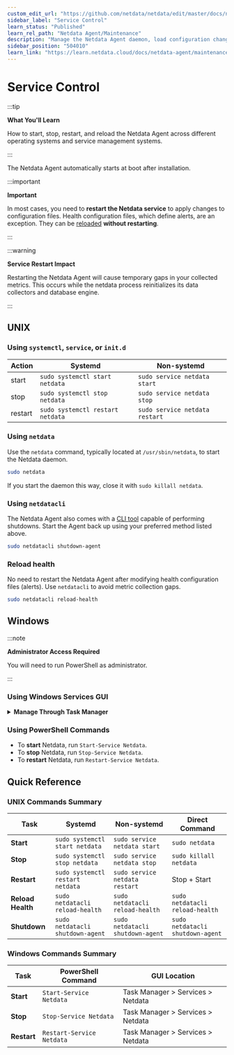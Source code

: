 ```yaml
---
custom_edit_url: "https://github.com/netdata/netdata/edit/master/docs/netdata-agent/start-stop-restart.md"
sidebar_label: "Service Control"
learn_status: "Published"
learn_rel_path: "Netdata Agent/Maintenance"
description: "Manage the Netdata Agent daemon, load configuration changes, and troubleshoot stuck processes on systemd and non-systemd nodes."
sidebar_position: "504010"
learn_link: "https://learn.netdata.cloud/docs/netdata-agent/maintenance/service-control"
---
```


# Service Control

:::tip

**What You'll Learn**

How to start, stop, restart, and reload the Netdata Agent across different operating systems and service management systems.

:::

The Netdata Agent automatically starts at boot after installation.

:::important

**Important**

In most cases, you need to **restart the Netdata service** to apply changes to configuration files. Health configuration files, which define alerts, are an exception. They can be [reloaded](#reload-health) **without restarting**.

:::

:::warning

**Service Restart Impact**

Restarting the Netdata Agent will cause temporary gaps in your collected metrics. This occurs while the netdata process reinitializes its data collectors and database engine.

:::

## UNIX

### Using `systemctl`, `service`, or `init.d`

| Action  | Systemd                          | Non-systemd                    |
|---------|----------------------------------|--------------------------------|
| start   | `sudo systemctl start netdata`   | `sudo service netdata start`   |
| stop    | `sudo systemctl stop netdata`    | `sudo service netdata stop`    |
| restart | `sudo systemctl restart netdata` | `sudo service netdata restart` |

### Using `netdata`

Use the `netdata` command, typically located at `/usr/sbin/netdata`, to start the Netdata daemon.

```bash
sudo netdata
```

If you start the daemon this way, close it with `sudo killall netdata`.

### Using `netdatacli`

The Netdata Agent also comes with a [CLI tool](/docs/netdata-agent/agent-cli) capable of performing shutdowns. Start the Agent back up using your preferred method listed above.

```bash
sudo netdatacli shutdown-agent
```

### Reload health

No need to restart the Netdata Agent after modifying health configuration files (alerts). Use `netdatacli` to avoid metric collection gaps.

```bash
sudo netdatacli reload-health
```

## Windows

:::note

**Administrator Access Required**

You will need to run PowerShell as administrator.

:::

### Using Windows Services GUI

<details>
<summary><strong>Manage Through Task Manager</strong></summary><br/>

If you prefer to manage the Agent through the GUI, you can start-stop and restart the `Netdata` service from the "Services" tab of Task Manager.

<br/>
</details>

### Using PowerShell Commands

- To **start** Netdata, run `Start-Service Netdata`.
- To **stop** Netdata, run `Stop-Service Netdata`.
- To **restart** Netdata, run `Restart-Service Netdata`.

## Quick Reference

### UNIX Commands Summary

| Task              | Systemd                          | Non-systemd                      | Direct Command                   |
|-------------------|----------------------------------|----------------------------------|----------------------------------|
| **Start**         | `sudo systemctl start netdata`   | `sudo service netdata start`     | `sudo netdata`                   |
| **Stop**          | `sudo systemctl stop netdata`    | `sudo service netdata stop`      | `sudo killall netdata`           |
| **Restart**       | `sudo systemctl restart netdata` | `sudo service netdata restart`   | Stop + Start                     |
| **Reload Health** | `sudo netdatacli reload-health`  | `sudo netdatacli reload-health`  | `sudo netdatacli reload-health`  |
| **Shutdown**      | `sudo netdatacli shutdown-agent` | `sudo netdatacli shutdown-agent` | `sudo netdatacli shutdown-agent` |

### Windows Commands Summary

| Task        | PowerShell Command        | GUI Location                      |
|-------------|---------------------------|-----------------------------------|
| **Start**   | `Start-Service Netdata`   | Task Manager > Services > Netdata |
| **Stop**    | `Stop-Service Netdata`    | Task Manager > Services > Netdata |
| **Restart** | `Restart-Service Netdata` | Task Manager > Services > Netdata |
